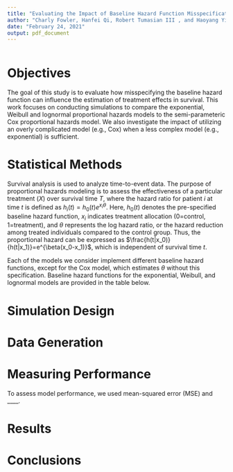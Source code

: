 ```yaml
---
title: "Evaluating the Impact of Baseline Hazard Function Misspecification on Treatment Effect Estimation"
author: "Charly Fowler, Hanfei Qi, Robert Tumasian III , and Haoyang Yi"
date: "February 24, 2021"
output: pdf_document
---
```


```r

```

# Objectives

The goal of this study is to evaluate how misspecifying the baseline hazard function can influence the estimation of treatment effects in survival. This work focuses on conducting simulations to compare the exponential, Weibull and lognormal proportional hazards models to the semi-parameteric Cox proportional hazards model. We also investigate the impact of utilizing an overly complicated model (e.g., Cox) when a less complex model (e.g., exponential) is sufficient.

# Statistical Methods

Survival analysis is used to analyze time-to-event data. \par

The purpose of proportional hazards modeling is to assess the effectiveness of a particular treatment ($X$) over survival time $T$, where the hazard ratio for patient $i$ at time $t$ is defined as $h_i(t)=h_0(t)e^{x_i\theta}$. Here, $h_0(t)$ denotes the pre-specified baseline hazard function, $x_i$ indicates treatment allocation (0=control, 1=treatment), and $\theta$ represents the log hazard ratio, or the hazard reduction among treated individuals compared to the control group. Thus, the proportional hazard can be expressed as $\frac{h(t|x_0)}{h(t|x_1)}=e^{\beta(x_0-x_1)}$, which is independent of survival time $t$.\par

Each of the models we consider implement different baseline hazard functions, except for the Cox model, which estimates $\theta$ without this specification. Baseline hazard functions for the exponential, Weibull, and lognormal models are provided in the table below.

\begin{center}

\end{center}

# Simulation Design



# Data Generation



# Measuring Performance

To assess model performance, we used mean-squared error (MSE) and ____. 

# Results


# Conclusions

